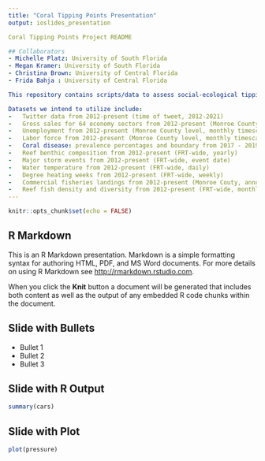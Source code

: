 ```yaml
---
title: "Coral Tipping Points Presentation"
output: ioslides_presentation

Coral Tipping Points Project README

## Collaborators 
- Michelle Platz: University of South Florida 
- Megan Kramer: University of South Florida
- Christina Brown: University of Central Florida
- Frida Bahja : University of Central Florida

This repository contains scripts/data to assess social-ecological tipping points associated with the Stony Coral Tissue Loss Disease event in the Florida Reef Tract. Through an assessment of social and ecological datasets, we hope to identify correlations and understand tipping point dynamics to answer research questions such as: what is the lag time between an environmental catastrophe and the social response?

Datasets we intend to utilize include: 
-	Twitter data from 2012-present (time of tweet, 2012-2021)
-	Gross sales for 64 economy sectors from 2012-present (Monroe County level, monthly timescale)
-	Unemployment from 2012-present (Monroe County level, monthly timescale)
-	Labor force from 2012-present (Monroe County level, monthly timescale)
-	Coral disease: prevalence percentages and boundary from 2017 - 2019 (FRT-wide, daily) 
-	Reef benthic composition from 2012-present (FRT-wide, yearly) 
-	Major storm events from 2012-present (FRT-wide, event date) 
-	Water temperature from 2012-present (FRT-wide, daily)
-	Degree heating weeks from 2012-present (FRT-wide, weekly)
-	Commercial fisheries landings from 2012-present (Monroe Couty, annual) 
-	Reef fish density and diversity from 2012-present (FRT-wide, monthly) 
---
```


```r
knitr::opts_chunk$set(echo = FALSE)
```

## R Markdown

This is an R Markdown presentation. Markdown is a simple formatting syntax for authoring HTML, PDF, and MS Word documents. For more details on using R Markdown see <http://rmarkdown.rstudio.com>.

When you click the **Knit** button a document will be generated that includes both content as well as the output of any embedded R code chunks within the document.

## Slide with Bullets

- Bullet 1
- Bullet 2
- Bullet 3

## Slide with R Output

```r
summary(cars)
```

## Slide with Plot

```r
plot(pressure)
```

